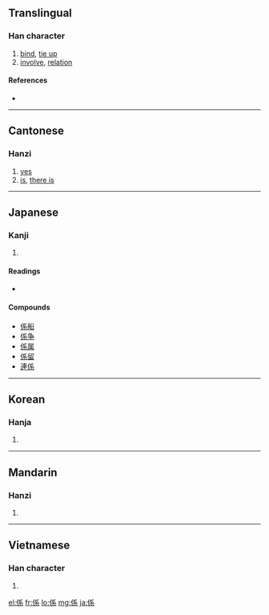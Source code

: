 {{also|系}}
==Translingual==

===Han character===
{{Han char|rn=9|rad=人|as=07|sn=9|four=2229<sub>3</sub>|canj=人竹女火 (OHVF)}}

# [[bind]], [[tie up]]
# [[involve]], [[relation]]

====References====
* {{Han ref|kx=0104.040|dkj=00663|dj=0220.040|hdz=10164.080|uh=4FC2|ud=20418|bh=AB59|bd=43865}}

----

==Cantonese==

===Hanzi===
{{yue-hanzi|sim=系|jyut=hai6|y=hai6}}

# [[yes]]
# [[is]], [[there is]]

----

==Japanese==

===Kanji===
{{ja-kanji|grade=3|rs=人07}}

# {{defn|Japanese}}

====Readings====
* {{ja-readings|on=[[けい]] (kei)|kun=[[かかる]] (kakaru), [[つながり]] (tsunagari), [[かかわる]] (kakawaru)}}

====Compounds====
* [[係船]]
* [[係争]]
* [[係属]]
* [[係留]]
* [[連係]]

----

==Korean==

===Hanja===
{{ko-hanja|hangeul=계|rv=gye|mr=kye}}

# {{defn|Korean|sort=人07}}

----

==Mandarin==

===Hanzi===
{{cmn-hanzi|sim=系|pin=[[xì]] ([[xi4]])|wg=hsi<sup>4</sup>}}

# {{defn|Mandarin|sort=人07}}

----

==Vietnamese==

===Han character===
{{vi-hantu|[[hệ]], [[hể]], [[hề]], [[hễ]]|rs=人07}}

# {{defn|Vietnamese|sort=人07}}

[[el:係]]
[[fr:係]]
[[lo:係]]
[[mg:係]]
[[ja:係]]